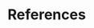 \clearpage

# References
<!-- If you want to references to appear somewhere before the end, add: -->
<div id="refs"></div>
<!-- where you want it to appear -->
<!-- The following sets the appropriate indentation for the references
  but it cannot be used with bookdown and the make file because it leads
  to a bad pdf.
\noindent
\vspace{-2em}
\setlength{\parindent}{-0.2in}
\setlength{\leftskip}{0.2in}
\setlength{\parskip}{8pt}
 -->